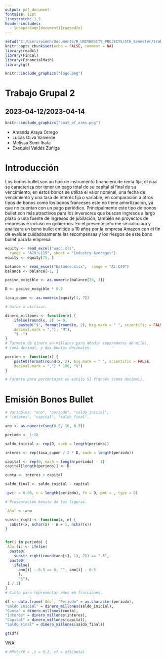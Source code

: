 ```yaml
---
output: pdf_document
fontsize: 12pt
linestretch: 1.5
header-includes:
  - \usepackage[document]{ragged2e}
---
```


```r
setwd("C:/Users/oienh/Documents/R_UNIVERSITY_PROJECTS/5th_Semester/trabajo_grupal_2")
knitr::opts_chunk$set(echo = FALSE, comment = NA)
library(readxl)
library(FinCal)
library(FinancialMath)
library(gt)
```

```r
knitr::include_graphics("logo.png")
```

\center

# Trabajo Grupal 2
## 2023-04-12/2023-04-14

```r
knitr::include_graphics("coat_of_arms.png")
```

* Amanda Araya Orrego
* Lucas Oliva Valverde
* Melissa Sumi Ibata
* Exequiel Valdés Zúñiga

\newpage
\justifying

# Introducción 

Los bonos bullet son un tipo de instrumento financiero de renta fija,
el cual se caracteriza por tener un pago total de su capital al final 
de su vencimiento, en estos bonos se utiliza el valor nominal, una fecha
de vencimiento y una tasa de interés fija o variable, en comparación a
otros tipos de bonos como los bonos franceses este no tiene amortización, 
ya que no cuentan con un pago periódico. Principalmente este tipo de
bonos bullet son más atractivos para los inversores que buscan ingresos
a largo plazo o una fuente de ingresos de jubilación, también en proyectos
de empresas e incluso en gobiernos.
En el presente informe se calculara y analizara un bono bullet emitido a
10 años por la empresa Amazon con el fin de evaluar cuidadosamente las
recompensas y los riesgos de este bono bullet para la empresa.

```r
equity <- read_excel("wacc.xls",
  range = "A19:L115", sheet = "Industry Averages")
equity <- equity[75, ]

balance <- read_excel("balance.xlsx",  range = "A1:C49")
balance <- balance[-1, ]

pasivo_exigible <- as.numeric(balance[28, 3])

D <- pasivo_exigible * 0.2

tasa_cupon <- as.numeric(equity[1, 7])

# Datos a utilizar.
```

```r
dinero_millones <- function(x) {
    ifelse(round(x, 2) != 0,
      paste0("$", format(round(x, 2), big.mark = " ", scientific = FALSE,
    decimal.mark = ","), "M"),
    "$ -")
}
# Formato de dinero en millones para añadir separadores de miles,
# coma decimal, y dos puntos decimales.

porcien <- function(x) {
    paste0(format(round(x, 2), big.mark = " ", scientific = FALSE,
    decimal.mark = ",") * 100, "%")
}

# Formato para porcentajes en estilo SI francés (coma decimal).
```

# Emisión Bonos Bullet

```r
# Variables: "ano", "periodo", "saldo_inicial",
# "interes", "capital", "saldo_final".

ano <- as.numeric(seq(0.5, 10, 0.5))

periodo <- 1:20

saldo_inicial <- rep(D, each = length(periodo))

interes <- rep(tasa_cupon / 2 * D, each = length(periodo))

capital <- rep(0, each = length(periodo) - 1)
capital[length(periodo)] <- D

cuota <- interes + capital

saldo_final <- saldo_inicial - capital

-pv(r = 0.06, n = length(periodo), fv = D, pmt = , type = 0)

```

```r
# Presentación bonita de las figuras.

`Año` <- ano

substr_right <- function(x, n) {
  substr(x, nchar(x) - n + 1, nchar(x))
}


for(i in periodo) {
`Año`[i] <- ifelse(
  paste0(
    substr_right(round(ano[i], 1), 2)) == ".5",
  paste0(
    ifelse(
      ano[i] - 0.5 == 0, "", ano[i] - 0.5
      ),
      "½"),
 i / 2)
}
# Ciclo para representar años en fracciones.

df <- data.frame(`Año`, "Periodo" = as.character(periodo),
"Saldo Inicial" = dinero_millones(saldo_inicial),
"Cuota" = dinero_millones(cuota),
"Interés" = dinero_millones(interes),
"Capital" = dinero_millones(capital),
"Saldo Final" = dinero_millones(saldo_final))

gt(df)
```

VNA

```r
# NPV(cf0 = ,i = 0.2, cf = df$Cuota)
```